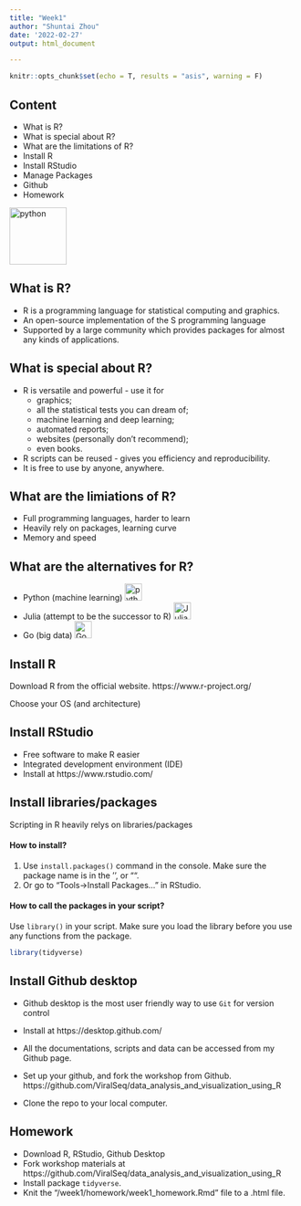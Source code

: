 ```yaml
---
title: "Week1"
author: "Shuntai Zhou"
date: '2022-02-27'
output: html_document

---
```


```r
knitr::opts_chunk$set(echo = T, results = "asis", warning = F)
```


## Content

- What is R?
- What is special about R?
- What are the limitations of R?
- Install R
- Install RStudio
- Manage Packages
- Github
- Homework


<img src="img/Rlogo.png" alt="python" width="100"/>


## What is R?

- R is a programming language for statistical computing and graphics.
- An open-source implementation of the S programming language
- Supported by a large community which provides packages for almost any kinds of applications.


## What is special about R?

- R is versatile and powerful - use it for
  - graphics;
  - all the statistical tests you can dream of;
  - machine learning and deep learning;
  - automated reports;
  - websites (personally don't recommend);
  - even books.
- R scripts can be reused - gives you efficiency and reproducibility.
- It is free to use by anyone, anywhere.


## What are the limiations of R?

- Full programming languages, harder to learn
- Heavily rely on packages, learning curve
- Memory and speed

## What are the alternatives for R?

- Python (machine learning)
<img src="img/python.png" alt="python" width="30"/>
- Julia (attempt to be the successor to R)
<img src="img/Julia.png" alt="Julia" width="30"/>
- Go (big data)
<img src="img/Go.jpg" alt="Go" width="30"/>

## Install R

Download R from the official website. https://www.r-project.org/

Choose your OS (and architecture)

## Install RStudio

- Free software to make R easier
- Integrated development environment (IDE)
- Install at https://www.rstudio.com/

## Install libraries/packages

Scripting in R heavily relys on libraries/packages

#### How to install?

1. Use `install.packages()` command in the console. Make sure the package name is in the '', or "". 
2. Or go to "Tools->Install Packages..." in RStudio.

#### How to call the packages in your script?

Use `library()` in your script. Make sure you load the library before you use any functions from the package.

```r

library(tidyverse)

```


## Install Github desktop

- Github desktop is the most user friendly way to use `Git` for version control

- Install at https://desktop.github.com/

- All the documentations, scripts and data can be accessed from my Github page. 

- Set up your github, and fork the workshop from Github. https://github.com/ViralSeq/data_analysis_and_visualization_using_R

- Clone the repo to your local computer. 

## Homework 

- Download R, RStudio, Github Desktop
- Fork workshop materials at https://github.com/ViralSeq/data_analysis_and_visualization_using_R
- Install package `tidyverse`.
- Knit the "/week1/homework/week1_homework.Rmd" file to a .html file. 

